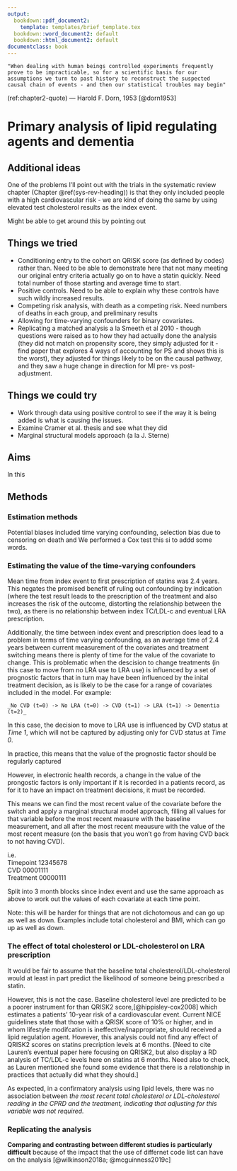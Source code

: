 ```yaml
---
output:
  bookdown::pdf_document2:
    template: templates/brief_template.tex
  bookdown::word_document2: default
  bookdown::html_document2: default
documentclass: book
---
```


```block
"When dealing with human beings controlled experiments frequently prove to be impracticable, so for a scientific basis for our assumptions we turn to past history to reconstruct the suspected causal chain of events - and then our statistical troubles may begin"
```
(ref:chapter2-quote) --- Harold F. Dorn, 1953 [@dorn1953]

# Primary analysis of lipid regulating agents and dementia {#cprd-analysis}
\minitoc <!-- this will include a mini table of contents-->

## Additional ideas

One of the problems I'll point out with the trials in the systematic review chapter (Chapter \@ref(sys-rev-heading)) is that they only included people with a high cardiovascular risk - we are kind of doing the same by using elevated test cholesterol results as the index event.

Might be able to get around this by pointing out


## Things we tried

- Conditioning entry to the cohort on QRISK score (as defined by codes) rather than. Need to be able to demonstrate here that not many meeting our original entry criteria actually go on to have a statin quickly. Need total number of those starting and average time to start.
- Positive controls. Need to be able to explain why these controls have such wildly increased results.
- Competing risk analysis, with death as a competing risk. Need numbers of deaths in each group, and preliminary results
- Allowing for time-varying confounders for binary covariates.
- Replicating a matched analysis a la Smeeth et al 2010 - though questions were raised as to how they had actually done the analysis (they did not match on propensity score, they simply adjusted for it - find paper that explores 4 ways of accounting for PS and shows this is the worst), they adjusted for things likely to be on the causal pathway, and they saw a huge change in direction for MI pre- vs post- adjustment.


## Things we could try

- Work through data using positive control to see if the way it is being added is what is causing the issues.
- Examine Cramer et al. thesis and see what they did
- Marginal structural models approach (a la J. Sterne)


## Aims

In this

## Methods

### Estimation methods

Potential biases included time varying confounding, selection bias due to censoring on death and 
We performed a Cox  test this si to addd some words.

### Estimating the value of the time-varying confounders

Mean time from index event to first prescription of statins was 2.4 years. This negates the promised benefit of ruling out confounding by indication (where the test result leads to the prescription of the treatment and also increases the risk of the outcome, distorting the relationship between the two), as there is no relationship between index TC/LDL-c and eventual LRA prescription.

Additionally, the time between index event and prescription does lead to a problem in terms of time varying confounding, as an average time of 2.4 years between current measurement of the covariates and treatment switching means there is plenty of time for the value of the covariate to change. This is problematic when the descision to change treatments (in this case to move from no LRA use to LRA use) is influenced by a set of prognostic factors that in turn may have been influenced by the inital treatment decision, as is likely to be the case for a range of covariates included in the model. For example:

    _No CVD (t=0) -> No LRA (t=0) -> CVD (t=1) -> LRA (t=1) -> Dementia (t=2)_

In this case, the decision to move to LRA use is influenced by CVD status at _Time 1_, which will not be captured by adjusting only for CVD status at _Time 0_.

In practice, this means that the value of the prognostic factor should be regularly captured

However, in electronic health records, a change in the value of the prongostic factors is only important if it is recorded in a patients record, as for it to have an impact on treatment decisions, it must be recorded.

This means we can find the most recent value of the covariate before the switch and apply a marginal structural model approach, filling all values for that variable before the most recent measure with the baseline measurement, and all after the most recent meausure with the value of the most recent measure (on the basis that you won't go from having CVD back to not having CVD).

i.e.  
Timepoint 12345678  
CVD       00001111  
Treatment 00000111  

Split into 3 month blocks since index event and use the same approach as above to work out the values of each covariate at each time point.

Note: this will be harder for things that are not dichotomous and can go up as well as down. Examples include total cholesterol and BMI, which can go up as well as down. 


### The effect of total cholesterol or LDL-cholesterol on LRA prescription

It would be fair to assume that the baseline total cholesterol/LDL-cholesterol would at least in part predict the likelihood of someone being prescribed a statin. 

However, this is not the case. Baseline cholesterol level are predicted to be a poorer instrument for than QRISK2 score,[@hippisley-cox2008] which estimates a patients' 10-year risk of a cardiovascular event. Current NICE guidelines state that those with a QRISK score of 10% or higher, and in whom lifestyle modifcation is ineffective/inappropriate, should received a lipid regulation agent. However, this analysis could not find any effect of QRISK2 scores on statins precription levels at 6 months. [Need to cite Lauren's eventual paper here focusing on QRISK2, but also display a RD analysis of TC/LDL-c levels here on statins at 6 months. Need also to check, as Lauren mentioned she found some evidence that there is a relationship in practices that actually did what they should.]

As expected, in a confirmatory analysis using lipid levels, there was no association between *the most recent total cholesterol or LDL-cholesterol reading in the CPRD and the treatment, indicating that adjusting for this variable was not required.*


### Replicating the analysis

**Comparing and contrasting between different studies is particularly difficult** because of the impact that the use of differnet code list can have on the analysis [@wilkinson2018a; @mcguinness2019c]



